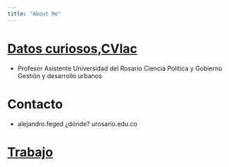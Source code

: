 ```yaml
---
title: "About Me"
---
```


# [Datos curiosos,CVlac](http://scienti.colciencias.gov.co:8081/cvlac/visualizador/generarCurriculoCv.do?cod_rh=0000031627)
- Profesor Asistente
Universidad del Rosario
Ciencia Política y Gobierno
Gestión y desarrollo urbanos

# Contacto

- alejandro.feged ¿dónde? urosario.edu.co


# [Trabajo](https://scholar.google.com.co/citations?user=gUOdmrkAAAAJ&hl=en)

